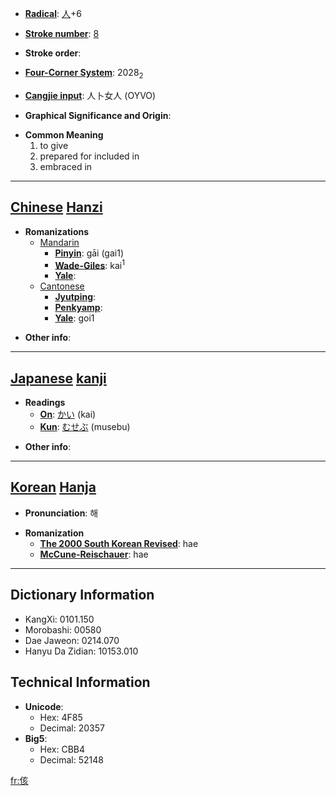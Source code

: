 * '''[[Wiktionary:Chinese radical index| Radical]]''': [[Wiktionary:Chinese radical index 人|人]]+6

* '''[[Wiktionary:Chinese total strokes index|Stroke number]]''': [[Wiktionary:Chinese total strokes index 8|8]]

* '''Stroke order''': 

* '''[[Wiktionary:Chinese four corner index|Four-Corner System]]''': 2028<sub>2</sub>

* '''[[Wiktionary:Chinese Cangjie index|Cangjie input]]''': 人卜女人 (OYVO)

* '''Graphical Significance and Origin''': 

* '''Common Meaning'''
*#to give
*# prepared for included in
*# embraced in


----

== [[Chinese]] [[Hanzi]] ==

* '''Romanizations'''
** [[Mandarin]]
*** '''[[Pinyin]]''': gāi (gai1)
*** '''[[Wade-Giles]]''': kai<sup>1</sup>
*** '''[[Yale]]''': 
**[[Cantonese]]
***'''[[Jyutping]]''':
***'''[[Penkyamp]]''': 
***'''[[Yale]]''': goi1

* '''Other info''': 

----

== [[Japanese]] [[kanji]] ==

* '''Readings'''
** '''[[On]]''': [[かい]] (kai)
** '''[[Kun]]''': [[むせぶ]] (musebu)

* '''Other info''':  

----

== [[Korean]] [[Hanja]] ==

* '''Pronunciation''': 해

* '''Romanization'''
** '''[[The 2000 South Korean Revised Romanization|The 2000 South Korean Revised]]''': hae
** '''[[McCune-Reischauer]]''': hae

----

== Dictionary Information ==

* KangXi: 0101.150
* Morobashi: 00580
* Dae Jaweon: 0214.070
* Hanyu Da Zidian: 10153.010

== Technical Information ==

* '''Unicode''':
** Hex: 4F85
** Decimal: 20357
* '''Big5''':
** Hex: CBB4
** Decimal: 52148

[[fr:侅]]